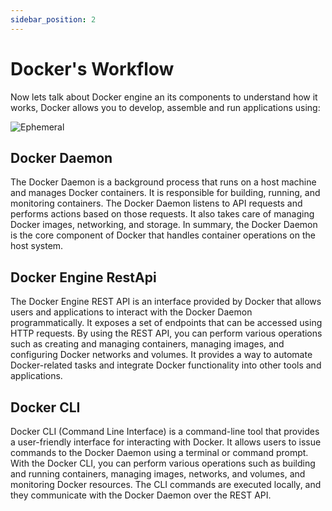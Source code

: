 ```yaml
---
sidebar_position: 2
---
```


# Docker's Workflow

Now lets talk about Docker engine an its components to understand how it works, Docker allows you to develop, assemble and run applications using:

![Ephemeral](./img/engine-components-flow.png)


## Docker Daemon

The Docker Daemon is a background process that runs on a host machine and manages Docker containers. It is responsible for building, running, and monitoring containers. The Docker Daemon listens to API requests and performs actions based on those requests. It also takes care of managing Docker images, networking, and storage. In summary, the Docker Daemon is the core component of Docker that handles container operations on the host system.

## Docker Engine RestApi

The Docker Engine REST API is an interface provided by Docker that allows users and applications to interact with the Docker Daemon programmatically. It exposes a set of endpoints that can be accessed using HTTP requests. By using the REST API, you can perform various operations such as creating and managing containers, managing images, and configuring Docker networks and volumes. It provides a way to automate Docker-related tasks and integrate Docker functionality into other tools and applications.

## Docker CLI

Docker CLI (Command Line Interface) is a command-line tool that provides a user-friendly interface for interacting with Docker. It allows users to issue commands to the Docker Daemon using a terminal or command prompt. With the Docker CLI, you can perform various operations such as building and running containers, managing images, networks, and volumes, and monitoring Docker resources. The CLI commands are executed locally, and they communicate with the Docker Daemon over the REST API.
